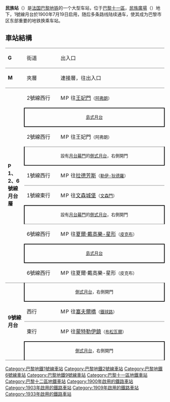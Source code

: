{{Infobox station
| name                = 民族
| native_name         = Nation
| native_name_lang    = fr
| symbol_location     = paris
| symbol              = metro
| symbol2             = rer
| type                = [[巴黎地鐵|巴黎地鐵]]及[[法蘭西島大區快鐵|RER]]車站
| image               = Guimard Nation Dorian.jpg
| alt                 = 
| caption             = 
| address             = [[巴黎十一區|巴黎十一區]]及[[巴黎十二區|巴黎十二區]]
| borough             = [[法蘭西島大區|法蘭西島大區]][[巴黎|巴黎]]
| country             = [[法國|法國]]
| coordinates         = {{coord|48.8484657505532|N|2.39590574456544|E|display=inline,title}}
| map_type            = France Paris
| owned               = [[巴黎大眾運輸公司|RATP]]
| operator            = [[巴黎大眾運輸公司|RATP]]
| line                = [[巴黎地鐵1號線|巴黎地鐵1號線]]、[[巴黎地鐵2號線|2號線]]、[[巴黎地鐵6號線|6號線]]、[[巴黎地鐵9號線|9號線]]、[[法蘭西島大區快鐵A線|RER A]]
| distance            = 
| platforms           = 2個<small>（1號線）</small> / 1個<small>（2號線）</small> / 1個<small>（6號線）</small> / 2個<small>（9號線）</small><br />2個<small>（RER A）</small>
| tracks              = 2條<small>（1號線）</small> / 2條<small>（2號線）</small> / 2條<small>（6號線）</small> / 2條<small>（9號線）</small><br />2條<small>（RER A）</small>
| train_operators     = 
| connections         = 
| structure           = 
| parking             = 
| bicycle             = 
| disabled            = 
| code                = 8775810<small>（RER A）</small>
| zone                = 第1收費區
| website             = 
| opened              = {{Start date|1900|07|19|df=y}} <small>（1號線）</small><br />{{Start date|1903|04|02|df=y}} <small>（2號線）</small><br />{{Start date|1909|03|01|df=y}} <small>（6號線）</small><br />{{Start date|1933|12|10|df=y}} <small>（9號線）</small><br />{{Start date|1969|12|14|df=y}} <small>（RER A）</small>
| closed              = 
| passengers          = 
| pass_year           = 
| pass_rank           = 
| services            = 
}}

'''民族站'''（{{lang-fr|Nation}}）是[[法国|法国]][[巴黎地铁|巴黎地铁]]的一个大型车站，位于[[巴黎十一區|巴黎十一區]]，[[民族广场_(巴黎)|民族廣場]]（{{lang|fr|Place de Nation}}）地下，1號線月台於1900年7月19日启用，随后多条路线陆续通车，使其成为巴黎市区东部重要的地铁换乘车站。

== 車站結構 ==
{| border=0 cellspacing=0 cellpadding=3
|style="border-top:solid 1px gray;" width=50 valign=top|'''G'''
|style="border-top:solid 1px gray;" width=125 valign=top|街道
|style="border-top:solid 1px gray;" width=450 valign=top|出入口
|-
|style="border-top:solid 1px gray;" width=50 valign=top|'''M'''
|style="border-top:solid 1px gray;" width=125 valign=top|夾層
|style="border-top:solid 1px gray;" width=450 valign=top|連接層，往出入口
|-
|style="border-top:solid 1px gray;border-bottom:solid 0 gray;" width=50 rowspan=10 valign=top|'''P<br>1、2、6號線月台層'''
|style="border-top:solid 1px gray;" width=125|2號線西行
|style="border-top:solid 1px gray;" width=450|{{arrow|R}} [[File:Metro-M.svg|16x16px]][[File:Paris_m_2_jms.svg|16x16px]]往[[王妃門站|王妃門]]<small>（[[阿弗朗站|阿弗朗]]）</small>
|-
|style="border-top:solid 2px black;border-right:solid 2px black;border-left:solid 2px black;border-bottom:solid 2px black;" colspan=2|<center><small>[[島式月台|島式月台]]</center></small>
|-
|2號線西行
|{{arrow|R}} [[File:Metro-M.svg|16x16px]][[File:Paris_m_2_jms.svg|16x16px]]往王妃門<small>（阿弗朗）</small>
|-
|style="border-top:solid 1px gray;border-right:solid 2px black;border-left:solid 2px black;border-bottom:solid 2px black;" colspan=2|<center><small>設有[[月台幕門|月台幕門]]的[[側式月台|側式月台]]，右側開門</center></small>
|-
|1號線西行
|{{arrow|L}} [[File:Metro-M.svg|16x16px]][[File:Paris_Metro_1.svg|16x16px]]往[[拉德芳斯站_(巴黎地鐵)|拉德芳斯]]<small>（[[勒伊-狄德羅站|勒伊-狄德羅]]）</small>
|-
|style="border-top:solid 1px gray;"|1號線東行
|style="border-top:solid 1px gray;"|{{arrow|R}} [[File:Metro-M.svg|16x16px]][[File:Paris_Metro_1.svg|16x16px]]往[[文森城堡站|文森城堡]]<small>（[[文森門站|文森門]]）</small>
|-
|style="border-top:solid 2px black;border-right:solid 2px black;border-left:solid 2px black;border-bottom:solid 1px gray;" colspan=2|<center><small>設有[[月台幕門|月台幕門]]的[[側式月台|側式月台]]，右側開門</small></center>
|-
|6號線西行
|{{arrow|L}} [[File:Metro-M.svg|16x16px]][[File:Paris_m_6_jms.svg|16x16px]]往[[夏爾·戴高樂-星形站|夏爾·戴高樂-星形]]<small>（[[皮克布站|皮克布]]）</small>
|-
|style="border-top:solid 2px black;border-right:solid 2px black;border-left:solid 2px black;border-bottom:solid 2px black;" colspan=2|<center><small>[[島式月台|島式月台]]</small></center>
|-
|6號線西行
|{{arrow|L}} [[File:Metro-M.svg|16x16px]][[File:Paris_m_6_jms.svg|16x16px]]往夏爾·戴高樂-星形<small>（皮克布）</small>
|-
|style="border-top:solid 1px gray;border-bottom:solid 1px gray;" width=50 rowspan=4 valign=top|'''9號線月台'''
|style="border-top:solid 1px gray;border-right:solid 2px black;border-left:solid 2px black;border-bottom:solid 2px black;" colspan=2|<center><small>[[側式月台|側式月台]]，右側開門</center>
|-
|style="border-bottom:solid 1px gray;"|西行
|style="border-bottom:solid 1px gray;"|{{arrow|L}} [[File:Metro-M.svg|16x16px]][[File:Paris_m_9_jms.svg|16x16px]]往[[塞夫爾橋站|塞夫爾橋]]<small>（[[鐵球路站|鐵球路]]）</small>
|-
|東行
|{{arrow|R}} [[File:Metro-M.svg|16x16px]][[File:Paris_m_9_jms.svg|16x16px]]往[[蒙特勒伊鎮站|蒙特勒伊鎮]]<small>（[[布松瓦爾站|布松瓦爾]]）</small>
|-
|style="border-top:solid 2px black;border-right:solid 2px black;border-left:solid 2px black;border-bottom:solid 1px gray;" colspan=2|<center><small>[[側式月台|側式月台]]，右側開門</small></center>
|}
{{巴黎地铁1号线}}
{{巴黎地铁2号线}}
{{巴黎地鐵6號線}}
{{巴黎地鐵9號線}}
{{DEFAULTSORT:Nation}}
[[Category:巴黎地鐵1號線車站|Category:巴黎地鐵1號線車站]]
[[Category:巴黎地鐵2號線車站|Category:巴黎地鐵2號線車站]]
[[Category:巴黎地鐵6號線車站|Category:巴黎地鐵6號線車站]]
[[Category:巴黎地鐵9號線車站|Category:巴黎地鐵9號線車站]]
[[Category:巴黎十一區地鐵車站|Category:巴黎十一區地鐵車站]]
[[Category:巴黎十二區地鐵車站|Category:巴黎十二區地鐵車站]]
[[Category:1900年啟用的鐵路車站|Category:1900年啟用的鐵路車站]]
[[Category:1903年啟用的鐵路車站|Category:1903年啟用的鐵路車站]]
[[Category:1909年啟用的鐵路車站|Category:1909年啟用的鐵路車站]]
[[Category:1933年啟用的鐵路車站|Category:1933年啟用的鐵路車站]]